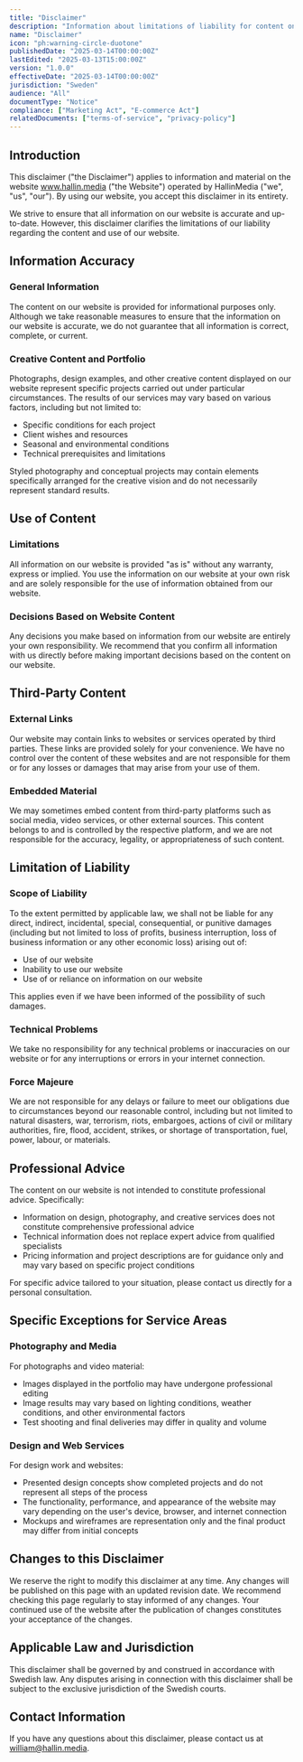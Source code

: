 ```yaml
---
title: "Disclaimer"
description: "Information about limitations of liability for content on HallinMedia's website."
name: "Disclaimer"
icon: "ph:warning-circle-duotone"
publishedDate: "2025-03-14T00:00:00Z"
lastEdited: "2025-03-13T15:00:00Z"
version: "1.0.0"
effectiveDate: "2025-03-14T00:00:00Z"
jurisdiction: "Sweden"
audience: "All"
documentType: "Notice"
compliance: ["Marketing Act", "E-commerce Act"]
relatedDocuments: ["terms-of-service", "privacy-policy"]
---
```


## Introduction

This disclaimer ("the Disclaimer") applies to information and material on the website www.hallin.media ("the Website") operated by HallinMedia ("we", "us", "our"). By using our website, you accept this disclaimer in its entirety.

We strive to ensure that all information on our website is accurate and up-to-date. However, this disclaimer clarifies the limitations of our liability regarding the content and use of our website.

## Information Accuracy

### General Information

The content on our website is provided for informational purposes only. Although we take reasonable measures to ensure that the information on our website is accurate, we do not guarantee that all information is correct, complete, or current.

### Creative Content and Portfolio

Photographs, design examples, and other creative content displayed on our website represent specific projects carried out under particular circumstances. The results of our services may vary based on various factors, including but not limited to:

- Specific conditions for each project
- Client wishes and resources
- Seasonal and environmental conditions
- Technical prerequisites and limitations

Styled photography and conceptual projects may contain elements specifically arranged for the creative vision and do not necessarily represent standard results.

## Use of Content

### Limitations

All information on our website is provided "as is" without any warranty, express or implied. You use the information on our website at your own risk and are solely responsible for the use of information obtained from our website.

### Decisions Based on Website Content

Any decisions you make based on information from our website are entirely your own responsibility. We recommend that you confirm all information with us directly before making important decisions based on the content on our website.

## Third-Party Content

### External Links

Our website may contain links to websites or services operated by third parties. These links are provided solely for your convenience. We have no control over the content of these websites and are not responsible for them or for any losses or damages that may arise from your use of them.

### Embedded Material

We may sometimes embed content from third-party platforms such as social media, video services, or other external sources. This content belongs to and is controlled by the respective platform, and we are not responsible for the accuracy, legality, or appropriateness of such content.

## Limitation of Liability

### Scope of Liability

To the extent permitted by applicable law, we shall not be liable for any direct, indirect, incidental, special, consequential, or punitive damages (including but not limited to loss of profits, business interruption, loss of business information or any other economic loss) arising out of:

- Use of our website
- Inability to use our website
- Use of or reliance on information on our website

This applies even if we have been informed of the possibility of such damages.

### Technical Problems

We take no responsibility for any technical problems or inaccuracies on our website or for any interruptions or errors in your internet connection.

### Force Majeure

We are not responsible for any delays or failure to meet our obligations due to circumstances beyond our reasonable control, including but not limited to natural disasters, war, terrorism, riots, embargoes, actions of civil or military authorities, fire, flood, accident, strikes, or shortage of transportation, fuel, power, labour, or materials.

## Professional Advice

The content on our website is not intended to constitute professional advice. Specifically:

- Information on design, photography, and creative services does not constitute comprehensive professional advice
- Technical information does not replace expert advice from qualified specialists
- Pricing information and project descriptions are for guidance only and may vary based on specific project conditions

For specific advice tailored to your situation, please contact us directly for a personal consultation.

## Specific Exceptions for Service Areas

### Photography and Media

For photographs and video material:

- Images displayed in the portfolio may have undergone professional editing
- Image results may vary based on lighting conditions, weather conditions, and other environmental factors
- Test shooting and final deliveries may differ in quality and volume

### Design and Web Services

For design work and websites:

- Presented design concepts show completed projects and do not represent all steps of the process
- The functionality, performance, and appearance of the website may vary depending on the user's device, browser, and internet connection
- Mockups and wireframes are representation only and the final product may differ from initial concepts

## Changes to this Disclaimer

We reserve the right to modify this disclaimer at any time. Any changes will be published on this page with an updated revision date. We recommend checking this page regularly to stay informed of any changes. Your continued use of the website after the publication of changes constitutes your acceptance of the changes.

## Applicable Law and Jurisdiction

This disclaimer shall be governed by and construed in accordance with Swedish law. Any disputes arising in connection with this disclaimer shall be subject to the exclusive jurisdiction of the Swedish courts.

## Contact Information

If you have any questions about this disclaimer, please contact us at william@hallin.media.

